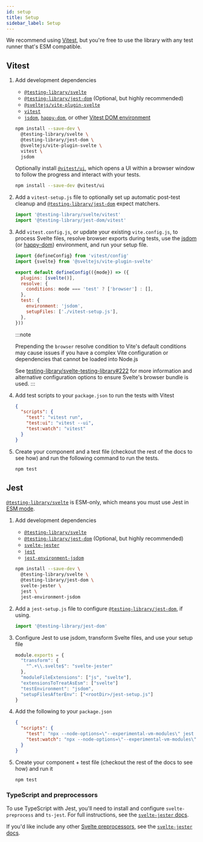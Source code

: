 ```yaml
---
id: setup
title: Setup
sidebar_label: Setup
---
```


We recommend using [Vitest][], but you're free to use the library with any test
runner that's ESM compatible.

[vitest]: https://vitest.dev/

## Vitest

1. Add development dependencies

   - [`@testing-library/svelte`][@testing-library/svelte]
   - [`@testing-library/jest-dom`][@testing-library/jest-dom] (Optional, but
     highly recommended)
   - [`@sveltejs/vite-plugin-svelte`][@sveltejs/vite-plugin-svelte]
   - [`vitest`][vitest]
   - [`jsdom`][jsdom], [`happy-dom`][happy-dom], or other [Vitest DOM
     environment][vitest dom]

   ```bash npm2yarn
   npm install --save-dev \
     @testing-library/svelte \
     @testing-library/jest-dom \
     @sveltejs/vite-plugin-svelte \
     vitest \
     jsdom
   ```

   Optionally install [`@vitest/ui`][@vitest/ui], which opens a UI within a
   browser window to follow the progress and interact with your tests.

   ```bash npm2yarn
   npm install --save-dev @vitest/ui
   ```

2. Add a `vitest-setup.js` file to optionally set up automatic post-test cleanup
   and [`@testing-library/jest-dom`][@testing-library/jest-dom] expect matchers.

   ```ts title="vitest-setup.js"
   import '@testing-library/svelte/vitest'
   import '@testing-library/jest-dom/vitest'
   ```

3. Add `vitest.config.js`, or update your existing `vite.config.js`, to process
   Svelte files, resolve browser exports during tests, use the [jsdom][] (or
   [happy-dom][]) environment, and run your setup file.

   ```js title="vitest.config.js"
   import {defineConfig} from 'vitest/config'
   import {svelte} from '@sveltejs/vite-plugin-svelte'

   export default defineConfig(({mode}) => ({
     plugins: [svelte()],
     resolve: {
       conditions: mode === 'test' ? ['browser'] : [],
     },
     test: {
       environment: 'jsdom',
       setupFiles: ['./vitest-setup.js'],
     },
   }))
   ```

   :::note

   Prepending the `browser` resolve condition to Vite's default conditions may
   cause issues if you have a complex Vite configuration or dependencies that
   cannot be loaded into Node.js

   See [testing-library/svelte-testing-library#222][] for more information and
   alternative configuration options to ensure Svelte's browser bundle is used.
   :::

4. Add test scripts to your `package.json` to run the tests with Vitest

   ```json title="package.json"
   {
     "scripts": {
       "test": "vitest run",
       "test:ui": "vitest --ui",
       "test:watch": "vitest"
     }
   }
   ```

5. Create your component and a test file (checkout the rest of the docs to see
   how) and run the following command to run the tests.

   ```bash npm2yarn
   npm test
   ```

[@testing-library/svelte]:
  https://github.com/testing-library/svelte-testing-library
[@testing-library/jest-dom]: https://github.com/testing-library/jest-dom
[@sveltejs/vite-plugin-svelte]: https://github.com/sveltejs/vite-plugin-svelte
[jsdom]: https://github.com/jsdom/jsdom
[happy-dom]: https://github.com/capricorn86/happy-dom
[@vitest/ui]: https://vitest.dev/guide/ui.html
[vitest dom]: https://vitest.dev/guide/environment.html
[testing-library/svelte-testing-library#222]:
  https://github.com/testing-library/svelte-testing-library/issues/222

## Jest

[`@testing-library/svelte`][@testing-library/svelte] is ESM-only, which means
you must use Jest in [ESM mode][jest esm mode].

1. Add development dependencies

   - [`@testing-library/svelte`][@testing-library/svelte]
   - [`@testing-library/jest-dom`][@testing-library/jest-dom] (Optional, but
     highly recommended)
   - [`svelte-jester`][svelte-jester]
   - [`jest`][vitest]
   - [`jest-environment-jsdom`][jest-environment-jsdom]

   ```bash npm2yarn
   npm install --save-dev \
     @testing-library/svelte \
     @testing-library/jest-dom \
     svelte-jester \
     jest \
     jest-environment-jsdom
   ```

2. Add a `jest-setup.js` file to configure
   [`@testing-library/jest-dom`][@testing-library/jest-dom], if using.

   ```ts title="jest-setup.js"
   import '@testing-library/jest-dom'
   ```

3. Configure Jest to use jsdom, transform Svelte files, and use your setup file

   ```js title="jest.config.js"
   module.exports = {
     "transform": {
       "^.+\\.svelte$": "svelte-jester"
     },
     "moduleFileExtensions": ["js", "svelte"],
     "extensionsToTreatAsEsm": ["svelte"]
     "testEnvironment": "jsdom",
     "setupFilesAfterEnv": ["<rootDir>/jest-setup.js"]
   }
   ```

4. Add the following to your `package.json`

   ```json title="package.json"
   {
     "scripts": {
       "test": "npx --node-options=\"--experimental-vm-modules\" jest src",
       "test:watch": "npx --node-options=\"--experimental-vm-modules\" jest src --watch"
     }
   }
   ```

5. Create your component + test file (checkout the rest of the docs to see how)
   and run it

   ```bash npm2yarn
   npm test
   ```

[jest esm mode]: https://jestjs.io/docs/ecmascript-modules
[svelte-jester]: https://github.com/svelteness/svelte-jester
[jest-environment-jsdom]:
  https://jestjs.io/docs/configuration#testenvironment-string

### TypeScript and preprocessors

To use TypeScript with Jest, you'll need to install and configure
`svelte-preprocess` and `ts-jest`. For full instructions, see the
[`svelte-jester` docs][svelte-jester typescript].

If you'd like include any other [Svelte preprocessors][svelte-preprocess], see
the [`svelte-jester` docs][svelte-jester preprocess].

[svelte-preprocess]: https://github.com/sveltejs/svelte-preprocess
[svelte-jester typescript]:
  https://github.com/svelteness/svelte-jester#typescript
[svelte-jester preprocess]:
  https://github.com/svelteness/svelte-jester#preprocess
